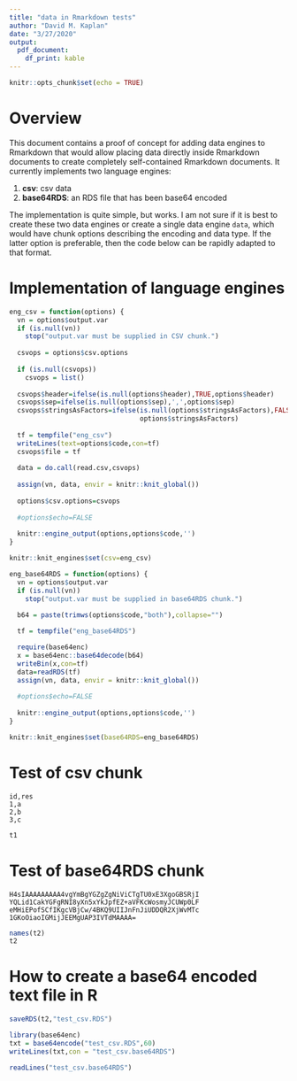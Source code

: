 ```yaml
---
title: "data in Rmarkdown tests"
author: "David M. Kaplan"
date: "3/27/2020"
output: 
  pdf_document:
    df_print: kable
---
```


```r
knitr::opts_chunk$set(echo = TRUE)
```

# Overview

This document contains a proof of concept for adding data engines to Rmarkdown that would allow placing data directly inside Rmarkdown documents to create completely self-contained Rmarkdown documents. It currently implements two language engines:

1) **csv**: csv data
2) **base64RDS**: an RDS file that has been base64 encoded

The implementation is quite simple, but works. I am not sure if it is best to create these two data engines or create a single data engine `data`, which would have chunk options describing the encoding and data type. If the latter option is preferable, then the code below can be rapidly adapted to that format.

# Implementation of language engines

```r
eng_csv = function(options) {
  vn = options$output.var
  if (is.null(vn))
    stop("output.var must be supplied in CSV chunk.")
    
  csvops = options$csv.options
  
  if (is.null(csvops))
    csvops = list()
  
  csvops$header=ifelse(is.null(options$header),TRUE,options$header)
  csvops$sep=ifelse(is.null(options$sep),',',options$sep)
  csvops$stringsAsFactors=ifelse(is.null(options$stringsAsFactors),FALSE,
                                 options$stringsAsFactors)
  
  tf = tempfile("eng_csv")
  writeLines(text=options$code,con=tf)
  csvops$file = tf
  
  data = do.call(read.csv,csvops)
  
  assign(vn, data, envir = knitr::knit_global())
  
  options$csv.options=csvops
  
  #options$echo=FALSE
  
  knitr::engine_output(options,options$code,'')
}

knitr::knit_engines$set(csv=eng_csv)

eng_base64RDS = function(options) {
  vn = options$output.var
  if (is.null(vn))
    stop("output.var must be supplied in base64RDS chunk.")
  
  b64 = paste(trimws(options$code,"both"),collapse="")

  tf = tempfile("eng_base64RDS")

  require(base64enc)
  x = base64enc::base64decode(b64)
  writeBin(x,con=tf)
  data=readRDS(tf)
  assign(vn, data, envir = knitr::knit_global())
  
  #options$echo=FALSE
  
  knitr::engine_output(options,options$code,'')
}

knitr::knit_engines$set(base64RDS=eng_base64RDS)
```

# Test of csv chunk

```csv
id,res
1,a
2,b
3,c
```

```r
t1
```

# Test of base64RDS chunk

```base64RDS
H4sIAAAAAAAAA4vgYmBgYGZgZgNiViCTgTU0xE3XgoGBSRjI
YQLid1CakYGFgRNI8yXn5xYkJpfEZ+aVFKcWosmyJCUWp0LF
eMHiEPofSCfIKgcVBjCw/4BKQ9UIIJnFnJiUDDQR2XjWvMTc
1GKoOiaoIGMijJEEMgUAP3IVTdMAAAA=
```

```r
names(t2)
t2
```

# How to create a base64 encoded text file in R

```r
saveRDS(t2,"test_csv.RDS")

library(base64enc)
txt = base64encode("test_csv.RDS",60)
writeLines(txt,con = "test_csv.base64RDS")

readLines("test_csv.base64RDS")
```

